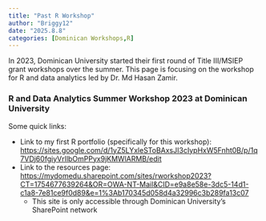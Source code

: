 ```yaml
---
title: "Past R Workshop"
author: "Briggy12"
date: "2025.8.8"
categories: [Dominican Workshops,R]
---
```


In 2023, Dominican University started their first round of Title III/MSIEP grant workshops over the summer. This page is focusing on the workshop for R and data analytics led by Dr. Md Hasan Zamir.

### R and Data Analytics Summer Workshop 2023 at Dominican University

Some quick links:

-   Link to my first R portfolio (specifically for this workshop): [https://sites.google.com/d/1yZ5LYxleSToBAxsJI3cIypHxW5Fnht0B/p/1q7VDj60fgiyVrIlbOmPPyx9jKMWlARMB/edit](https://sites.google.com/view/brummeleportfolio/home)
-   Link to the resources page: <https://mydomedu.sharepoint.com/sites/rworkshop2023?CT=1754677639264&OR=OWA-NT-Mail&CID=e9a8e58e-3dc5-14d1-c1a8-7e81ce9f0d89&e=1%3Ab170345d058d4a32996c3b289fa13c07>
    -   This site is only accessible through Dominican University's SharePoint network
